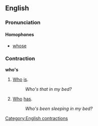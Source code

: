 ==English==
===Pronunciation===
====Homophones====
*[[whose]]

===Contraction===
'''who's'''

#[[Who]] [[is]].
#:''Who's that in my bed?''
#[[Who]] [[has]].
#:''Who's been sleeping in my bed?''

[[Category:English contractions]]